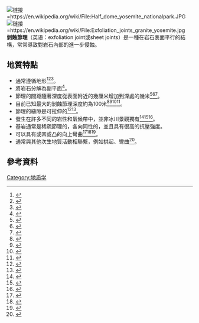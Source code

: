 [[File:Half_dome_yosemite_nationalpark.JPG|链接=https://en.wikipedia.org/wiki/File:Half_dome_yosemite_nationalpark.JPG]]
[[File:Exfoliation_joints_granite_yosemite.jpg|链接=https://en.wikipedia.org/wiki/File:Exfoliation_joints_granite_yosemite.jpg]]
'''剝蝕節理'''（英语：exfoliation joint或sheet joints）是一種在岩石表面平行的結構，常常導致對岩石內部的進一步侵蝕。

== 地質特點 ==

* 通常遵循地形<ref name="Gilbert1904">{{Cite journal|title=Domes and dome structures of the high Sierra|last=Gilbert|first=G.K.|journal=Bulletin of the Geological Society of America|year=1904|volume=15|pages=29–36|author-link=Grove Karl Gilbert}}</ref><ref name="Matthes1930">{{Cite journal|title=Geologic history of the Yosemite Valley|url=https://books.google.com/books?id=elVYAAAAMAAJ|last=Matthes|first=F.E.|journal=U.S. Geological Survey Professional|year=1930|volume=160|author-link=François E. Matthes|access-date=2020-12-06|archive-date=2014-01-01|archive-url=https://web.archive.org/web/20140101050351/http://books.google.com/books?id=elVYAAAAMAAJ|dead-url=no}}</ref><ref name="Goodman1993">{{Cite book|last=Goodman|first=R.E.|year=1993|title=Engineering Geology|publisher=John Wiley and Sons|location=New York}}</ref>。
* 將岩石分解為副平面<ref name="Goodman1993">{{Cite book|last=Goodman|first=R.E.|year=1993|title=Engineering Geology|publisher=John Wiley and Sons|location=New York}}</ref>。
* 節理的間距隨著深度從表面附近的幾厘米增加到深處的幾米<ref name="Goodman19933">{{Cite book|last=Goodman|first=R.E.|year=1993|title=Engineering Geology|publisher=John Wiley and Sons|location=New York}}</ref><ref name="Dale19232">{{Cite journal|title=The commercial granites of New England|url=https://archive.org/details/commercialgranit00dale|last=Dale|first=T.N.|journal=United States Geological Survey Bulletin|year=1923|volume=738}}</ref><ref name="Jahns19432">{{Cite journal|title=Sheet structures in granites|last=Jahns|first=R.H.|journal=Journal of Geology|issue=2|doi=10.1086/625130|year=1943|volume=51|pages=71–98|bibcode=1943JG.....51...71J}}</ref>。
* 目前已知最大的剝蝕節理深度約為100米<ref name="Goodman19932">{{Cite book|last=Goodman|first=R.E.|year=1993|title=Engineering Geology|publisher=John Wiley and Sons|location=New York}}</ref><ref name="Dale1923">{{Cite journal|title=The commercial granites of New England|url=https://archive.org/details/commercialgranit00dale|last=Dale|first=T.N.|journal=United States Geological Survey Bulletin|year=1923|volume=738}}</ref><ref name="Jahns1943">{{Cite journal|title=Sheet structures in granites|last=Jahns|first=R.H.|journal=Journal of Geology|issue=2|doi=10.1086/625130|year=1943|volume=51|pages=71–98|bibcode=1943JG.....51...71J}}</ref><ref name="Holzhausen1989">{{Cite journal|title=Origin of sheet structure, 1. Morphology and boundary conditions|last=Holzhausen|first=G.R.|journal=Engineering Geology|issue=1–4|doi=10.1016/0013-7952(89)90035-5|year=1989|volume=27|pages=225–278}}</ref>。
* 節理的縫隙是可拉伸的<ref name="Bahatetal1999">{{Cite journal|title=Mechanism of exfoliation joint formation in granitic rocks, Yosemite National Park|first1=D.|last2=Grossenbacher|first2=K.|date=January 1999|journal=Journal of Structural Geology|issue=1|doi=10.1016/s0191-8141(98)00069-8|volume=21|pages=85–96|bibcode=1999JSG....21...85B|issn=0191-8141|last3=Karasaki|first3=K.|last1=Bahat}}</ref><ref name="mandl2005">{{Cite book|last=Mandl|first=G.|year=2005|title=Rock Joints|publisher=Springer-Verlag|location=Berlin|isbn=9783642063916}}</ref>。
* 發生在許多不同的岩性和氣候帶中，並非冰川景觀獨有<ref name="Goodman19934">{{Cite book|last=Goodman|first=R.E.|year=1993|title=Engineering Geology|publisher=John Wiley and Sons|location=New York}}</ref><ref name="Bradley1963">{{Cite journal|title=Large-scale exfoliation in massive sandstones of the Colorado Plateau|last=Bradley|first=W.C.|journal=Geological Society of America Bulletin|issue=5|doi=10.1130/0016-7606(1963)74[519:LEIMSO]2.0.CO;2|year=1963|volume=74|pages=519–527}}</ref><ref name="Twidale1973">{{Cite journal|title=On the origin of sheet jointing|last=Twidale|first=C.R.|journal=Rock Mechanics and Rock Engineering|issue=3|doi=10.1007/BF01238046|year=1973|volume=5|pages=163–187|bibcode=1973RMFMR...5..163T|author-link=Charles Rowland Twidale}}</ref>。
* 基岩通常是稀疏節理的，各向同性的，並且具有很高的抗壓強度。
*可以具有或凹或凸的向上彎曲<ref name="Gilbert19042">{{Cite journal|title=Domes and dome structures of the high Sierra|last=Gilbert|first=G.K.|journal=Bulletin of the Geological Society of America|year=1904|volume=15|pages=29–36|author-link=Grove Karl Gilbert}}</ref><ref name="Matthes19302">{{Cite journal|title=Geologic history of the Yosemite Valley|url=https://books.google.com/books?id=elVYAAAAMAAJ|last=Matthes|first=F.E.|journal=U.S. Geological Survey Professional|year=1930|volume=160|author-link=François E. Matthes|access-date=2020-12-06|archive-date=2014-01-01|archive-url=https://web.archive.org/web/20140101050351/http://books.google.com/books?id=elVYAAAAMAAJ|dead-url=no}}</ref><ref name="RomaniTwidale1999">{{Cite journal|title=Sheet fractures, other stress forms and some engineering implications|first1=J.R.|last2=Twidale|first2=C.R.|journal=Geomorphology|doi=10.1016/S0169-555X(99)00070-7|year=1999|volume=31|pages=13–27|bibcode=1999Geomo..31...13V|last1=Romani}}</ref>。
* 通常與其他次生地質活動相聯繫，例如拱起、彎曲<ref name="RomaniTwidale19992">{{Cite journal|title=Sheet fractures, other stress forms and some engineering implications|first1=J.R.|last2=Twidale|first2=C.R.|journal=Geomorphology|doi=10.1016/S0169-555X(99)00070-7|year=1999|volume=31|pages=13–27|bibcode=1999Geomo..31...13V|last1=Romani}}</ref>。

== 參考資料 ==
<references />
{{地質學原理}}

[[Category:地质学|Category:地质学]]
